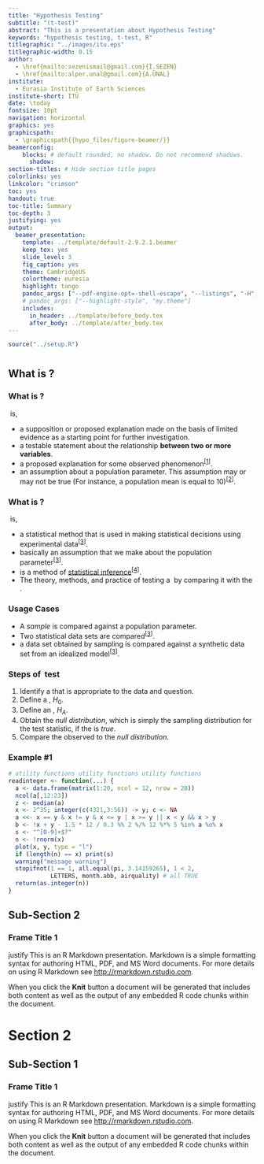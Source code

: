 ```yaml
---
title: "Hypothesis Testing"
subtitle: "(t-test)"
abstract: "This is a presentation about Hypothesis Testing"
keywords: "hypothesis testing, t-test, R"
titlegraphic: "../images/itu.eps"
titlegraphic-width: 0.15
author:
  - \href{mailto:sezenismail@gmail.com}{İ.SEZEN}
  - \href{mailto:alper.unal@gmail.com}{A.ÜNAL}
institute:
  - Eurasia Institute of Earth Sciences
institute-short: İTÜ
date: \today
fontsize: 10pt
navigation: horizontal
graphics: yes
graphicspath:
  - \graphicspath{{hypo_files/figure-beamer/}}
beamerconfig:
    blocks: # default rounded, no shadow. Do not recommend shadows.
      shadow:
section-titles: # Hide section title pages
colorlinks: yes
linkcolor: "crimson"
toc: yes
handout: true
toc-title: Summary
toc-depth: 3
justifying: yes
output:
  beamer_presentation:
    template: ../template/default-2.9.2.1.beamer
    keep_tex: yes
    slide_level: 3
    fig_caption: yes
    theme: CambridgeUS
    colortheme: euresia
    highlight: tango
    pandoc_args: ["--pdf-engine-opt=-shell-escape", "--listings", "-H", "../template/listings-setup.tex"]
    # pandoc_args: ["--highlight-style", "my.theme"]
    includes:
      in_header: ../template/before_body.tex
      after_body: ../template/after_body.tex
---
```


```r
source("../setup.R")
```

# \hypt
## What is \hypt?
### What is \hypt?

\hyp\ is,

- a supposition or proposed explanation made on the basis of limited evidence 
  as a starting point for further investigation.
- a testable statement about the relationship **between two or more variables**.
- a proposed explanation for some observed phenomenon^[[1]]^.
- an assumption about a population parameter. This assumption may or may not be 
  true (For instance, a population mean is equal to $10$)^[[2]]^.

[1]: https://whatis.techtarget.com/definition/hypothesis
[2]: https://stattrek.com/statistics/dictionary.aspx?definition=statistical_hypothesis

### What is \hypt?

\hyp\ is,

- a statistical method that is used in making statistical decisions using 
  experimental data^[[3]]^.
- basically an assumption that we make about the population parameter^[[3]]^.
- is a method of [statistical inference](https://en.wikipedia.org/wiki/Statistical_inference)^[[4]]^.
- The theory, methods, and practice of testing a \hyp\ by comparing it 
  with the **\hn{}**.

[3]: https://www.statisticssolutions.com/hypothesis-testing/
[4]: https://en.wikipedia.org/wiki/Statistical_hypothesis_testing

### Usage Cases

- A _sample_ is compared against a population parameter.
- Two statistical data sets are compared^[[3]]^.
- a data set obtained by sampling is compared against a synthetic data set 
  from an idealized model^[[3]]^.
  
### Steps of \hyp\ test

1. Identify a _\ts{}_ that is appropriate to the data and question.
2. Define a **\hn{}**, $H_{0}$.
3. Define an **\ha{}**, $H_{A}$.
4. Obtain the _null distribution_, which is simply the sampling distribution
  for the test statistic, if the _\hn{}_ is _true_.
5. Compare the observed _\ts{}_ to the _null distribution_.

### Example #1 {.fragile}

```r
# utility functions utility functions utility functions
readinteger <- function(...) {
  a <- data.frame(matrix(1:20, ncol = 12, nrow = 20))
  ncol(a[,12:23])
  z <- median(a)
  x <- 2^35; integer(c(4321,3:56)) -> y; c <- NA
  a <<- x == y & x != y & x <= y | x >= y || x < y && x > y
  b <- !x + y - 1.5 * 12 / 0.3 %% 2 %/% 12 %*% 5 %in% a %o% x
  s <- "^[0-9]+$?"
  n <- !rnorm(x)
  plot(x, y, type = "l")
  if (length(n) == x) print(s)
  warning("message warning")
  stopifnot(1 == 1, all.equal(pi, 3.14159265), 1 < 2, 
            LETTERS, month.abb, airquality) # all TRUE
  return(as.integer(n))
}
```

## Sub-Section 2
### Frame Title 1
justify This is an R Markdown presentation. Markdown is a simple formatting syntax for authoring HTML, PDF, and MS Word documents. For more details on using R Markdown see <http://rmarkdown.rstudio.com>.

When you click the **Knit** button a document will be generated that includes both content as well as the output of any embedded R code chunks within the document.

# Section 2
## Sub-Section 1
### Frame Title 1
justify This is an R Markdown presentation. Markdown is a simple formatting syntax for authoring HTML, PDF, and MS Word documents. For more details on using R Markdown see <http://rmarkdown.rstudio.com>.

When you click the **Knit** button a document will be generated that includes both content as well as the output of any embedded R code chunks within the document.

